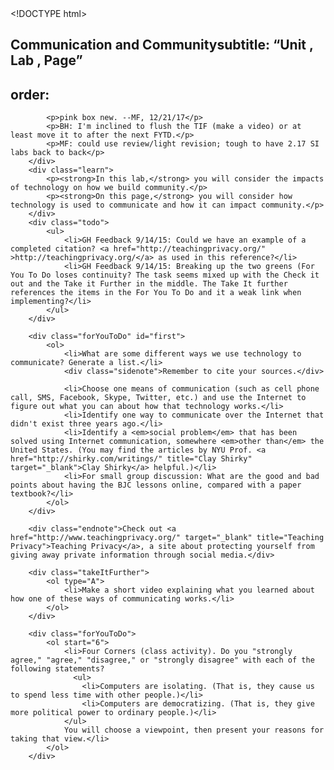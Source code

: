 <!DOCTYPE html>
<html lang="en">
    <head>
		<meta http-equiv="content-type" content="text/html; charset=utf-8" />
        <script type="text/javascript" src="/llab/loader.js"></script>
		<title>Unit 4 Lab 3: Community and Online Interactions, Page 1</title>
	</head>

	<body>
    	## Communication and Communitysubtitle: "Unit , Lab , Page"
order:
---
        <div class="todo">
            <p>pink box new. --MF, 12/21/17</p>
            <p>BH: I'm inclined to flush the TIF (make a video) or at least move it to after the next FYTD.</p>
            <p>MF: could use review/light revision; tough to have 2.17 SI labs back to back</p>
        </div>
        <div class="learn">
            <p><strong>In this lab,</strong> you will consider the impacts of technology on how we build community.</p>
            <p><strong>On this page,</strong> you will consider how technology is used to communicate and how it can impact community.</p>
        </div>
        <div class="todo">
            <ul>
                <li>GH Feedback 9/14/15: Could we have an example of a completed citation? <a href="http://teachingprivacy.org/" >http://teachingprivacy.org/</a> as used in this reference?</li>
                <li>GH Feedback 9/14/15: Breaking up the two greens (For You To Do loses continuity? The task seems mixed up with the Check it out and the Take it Further in the middle. The Take It further references the items in the For You To Do and it a weak link when implementing?</li>
            </ul>        
        </div>
        
        <div class="forYouToDo" id="first">
            <ol>
                <li>What are some different ways we use technology to communicate? Generate a list.</li>
                <div class="sidenote">Remember to cite your sources.</div>
                
                <li>Choose one means of communication (such as cell phone call, SMS, Facebook, Skype, Twitter, etc.) and use the Internet to figure out what you can about how that technology works.</li>
                <li>Identify one way to communicate over the Internet that didn't exist three years ago.</li>
                <li>Identify a <em>social problem</em> that has been solved using Internet communication, somewhere <em>other than</em> the United States. (You may find the articles by NYU Prof. <a href="http://shirky.com/writings/" title="Clay Shirky" target="_blank">Clay Shirky</a> helpful.)</li>
                <li>For small group discussion: What are the good and bad points about having the BJC lessons online, compared with a paper textbook?</li>
            </ol>
        </div>
        
        <div class="endnote">Check out <a href="http://www.teachingprivacy.org/" target="_blank" title="Teaching Privacy">Teaching Privacy</a>, a site about protecting yourself from giving away private information through social media.</div>
        
        <div class="takeItFurther">
            <ol type="A">
                <li>Make a short video explaining what you learned about how one of these ways of communicating works.</li>
            </ol>
        </div>
        
        <div class="forYouToDo">
            <ol start="6">
                <li>Four Corners (class activity). Do you "strongly agree," "agree," "disagree," or "strongly disagree" with each of the following statements?
                  <ul>
                    <li>Computers are isolating. (That is, they cause us to spend less time with other people.)</li>
                    <li>Computers are democratizing. (That is, they give more political power to ordinary people.)</li>
                </ul>
                You will choose a viewpoint, then present your reasons for taking that view.</li>
            </ol>
        </div>
        
                
